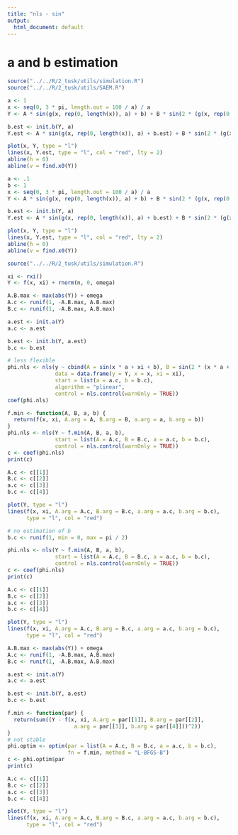 ```yaml
---
title: "nls - sin"
output:
  html_document: default
---
```


# a and b estimation

```r
source("../../R/2_tusk/utils/simulation.R")
source("../../R/2_tusk/utils/SAEM.R")
```

```r
a <- 1
x <- seq(0, 3 * pi, length.out = 100 / a) / a
Y <- A * sin(g(x, rep(0, length(x)), a) + b) + B * sin(2 * (g(x, rep(0, length(x)), a) + b) + pi / 2)

b.est <- init.b(Y, a)
Y.est <- A * sin(g(x, rep(0, length(x)), a) + b.est) + B * sin(2 * (g(x, rep(0, length(x)), a) + b.est) + pi / 2)
```

```r
plot(x, Y, type = "l")
lines(x, Y.est, type = "l", col = "red", lty = 2)
abline(h = 0)
abline(v = find.x0(Y))
```

```r
a <- .1
b <- 1
x <- seq(0, 3 * pi, length.out = 100 / a) / a
Y <- A * sin(g(x, rep(0, length(x)), a) + b) + B * sin(2 * (g(x, rep(0, length(x)), a) + b) + pi / 2)

b.est <- init.b(Y, a)
Y.est <- A * sin(g(x, rep(0, length(x)), a) + b.est) + B * sin(2 * (g(x, rep(0, length(x)), a) + b.est) + pi / 2)
```

```r
plot(x, Y, type = "l")
lines(x, Y.est, type = "l", col = "red", lty = 2)
abline(h = 0)
abline(v = find.x0(Y))
```

```r
source("../../R/2_tusk/utils/simulation.R")
```

```r
xi <- rxi()
Y <- f(x, xi) + rnorm(n, 0, omega)
```

```r
A.B.max <- max(abs(Y)) + omega
A.c <- runif(1, -A.B.max, A.B.max)
B.c <- runif(1, -A.B.max, A.B.max)

a.est <- init.a(Y)
a.c <- a.est

b.est <- init.b(Y, a.est)
b.c <- b.est

# less flexible
phi.nls <- nls(y ~ cbind(A = sin(x * a + xi + b), B = sin(2 * (x * a + xi + b) + pi / 2)),
               data = data.frame(y = Y, x = x, xi = xi),
               start = list(a = a.c, b = b.c),
               algorithm = "plinear",
               control = nls.control(warnOnly = TRUE))
coef(phi.nls)

f.min <- function(A, B, a, b) {
  return(f(x, xi, A.arg = A, B.arg = B, a.arg = a, b.arg = b))
}
phi.nls <- nls(Y ~ f.min(A, B, a, b),
               start = list(A = A.c, B = B.c, a = a.c, b = b.c),
               control = nls.control(warnOnly = TRUE))
c <- coef(phi.nls)
print(c)

A.c <- c[[1]]
B.c <- c[[2]]
a.c <- c[[3]]
b.c <- c[[4]]

plot(Y, type = "l")
lines(f(x, xi, A.arg = A.c, B.arg = B.c, a.arg = a.c, b.arg = b.c),
      type = "l", col = "red")

# no estimation of b
b.c <- runif(1, min = 0, max = pi / 2)

phi.nls <- nls(Y ~ f.min(A, B, a, b),
               start = list(A = A.c, B = B.c, a = a.c, b = b.c),
               control = nls.control(warnOnly = TRUE))
c <- coef(phi.nls)
print(c)

A.c <- c[[1]]
B.c <- c[[2]]
a.c <- c[[3]]
b.c <- c[[4]]

plot(Y, type = "l")
lines(f(x, xi, A.arg = A.c, B.arg = B.c, a.arg = a.c, b.arg = b.c),
      type = "l", col = "red")
```

```r
A.B.max <- max(abs(Y)) + omega
A.c <- runif(1, -A.B.max, A.B.max)
B.c <- runif(1, -A.B.max, A.B.max)

a.est <- init.a(Y)
a.c <- a.est

b.est <- init.b(Y, a.est)
b.c <- b.est

f.min <- function(par) {
  return(sum((Y - f(x, xi, A.arg = par[[1]], B.arg = par[[2]],
                     a.arg = par[[3]], b.arg = par[[4]]))^2))
}
# not stable
phi.optim <- optim(par = list(A = A.c, B = B.c, a = a.c, b = b.c),
                   fn = f.min, method = "L-BFGS-B")
c <- phi.optim$par
print(c)

A.c <- c[[1]]
B.c <- c[[2]]
a.c <- c[[3]]
b.c <- c[[4]]

plot(Y, type = "l")
lines(f(x, xi, A.arg = A.c, B.arg = B.c, a.arg = a.c, b.arg = b.c),
      type = "l", col = "red")
```
